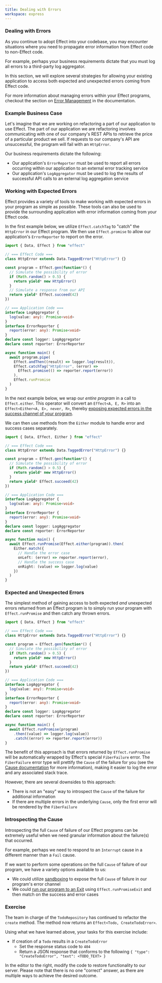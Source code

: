 ```yaml
---
title: Dealing with Errors
workspace: express
---
```


### Dealing with Errors

As you continue to adopt Effect into your codebase, you may encounter situations where you need to propagate error information from Effect code to non-Effect code.

For example, perhaps your business requirements dictate that you must log all errors to a third-party log aggregator.

In this section, we will explore several strategies for allowing your existing application to access both expected and unexpected errors coming from Effect code.

<Idea>
For more information about managing errors within your Effect programs, checkout the section on <a href="/docs/guides/error-management" target="_blank">Error Management</a> in the documentation.
</Idea>

### Example Business Case

Let's imagine that we are working on refactoring a part of our application to use Effect. The part of our application we are refactoring involves communicating with one of our company's REST APIs to retrieve the price of a particular product we sell. If requests to our company's API are unsuccessful, the program will fail with an `HttpError`.

Our business requirements dictate the following:
- Our application's `ErrorReporter` must be used to report all errors occurring within our application to an external error tracking service
- Our application's `LogAggregator` must be used to log the results of successful API calls to an external log aggregation service

### Working with Expected Errors

Effect provides a variety of tools to make working with expected errors in your program as simple as possible. These tools can also be used to provide the surrounding application with error information coming from your Effect code.

In the first example below, we utilize `Effect.catchTag` to "catch" the `HttpError` in our Effect program. We then use `Effect.promise` to allow our application's `ErrorReporter` to report on the error.

```ts twoslash
import { Data, Effect } from "effect"

// === Effect Code ===
class HttpError extends Data.TaggedError("HttpError") {}

const program = Effect.gen(function*() {
  // Simulate the possibility of error
  if (Math.random() > 0.5) {
    return yield* new HttpError()
  }
  // Simulate a response from our API
  return yield* Effect.succeed(42)
})

// === Application Code ===
interface LogAggregator {
  log(value: any): Promise<void>
}
interface ErrorReporter {
  report(error: any): Promise<void>
}
declare const logger: LogAggregator
declare const reporter: ErrorReporter

async function main() {
  await program.pipe(
    Effect.andThen((result) => logger.log(result)),
    Effect.catchTag("HttpError", (error) =>
      Effect.promise(() => reporter.report(error))
    ),
    Effect.runPromise
  )
}
```

In the next example below, we wrap our _entire program_ in a call to `Effect.either`. This operator will convert an `Effect<A, E, R>` into an `Effect<Either<A, E>, never, R>`, thereby <a href="/docs/guides/error-management/error-channel-operations#exposing-errors-in-the-success-channel" target="_blank">exposing expected errors in the success channel of your program</a>.

We can then use methods from the `Either` module to handle error and success cases separately.

```ts twoslash
import { Data, Effect, Either } from "effect"

// === Effect Code ===
class HttpError extends Data.TaggedError("HttpError") {}

const program = Effect.gen(function*() {
  // Simulate the possibility of error
  if (Math.random() > 0.5) {
    return yield* new HttpError()
  }
  return yield* Effect.succeed(42)
})

// === Application Code ===
interface LogAggregator {
  log(value: any): Promise<void>
}
interface ErrorReporter {
  report(error: any): Promise<void>
}
declare const logger: LogAggregator
declare const reporter: ErrorReporter

async function main() {
  await Effect.runPromise(Effect.either(program)).then(
    Either.match({
      // Handle the error case
      onLeft: (error) => reporter.report(error),
      // Handle the success case
      onRight: (value) => logger.log(value)
    })
  )
}
```

### Expected and Unexpected Errors

The simplest method of gaining access to both expected _and_ unexpected errors returned from an Effect program is to simply run your program with `Effect.runPromise` and then catch any thrown errors.

```ts twoslash
import { Data, Effect } from "effect"

// === Effect Code ===
class HttpError extends Data.TaggedError("HttpError") {}

const program = Effect.gen(function*() {
  // Simulate the possibility of error
  if (Math.random() > 0.5) {
    return yield* new HttpError()
  }
  return yield* Effect.succeed(42)
})

// === Application Code ===
interface LogAggregator {
  log(value: any): Promise<void>
}
interface ErrorReporter {
  report(error: any): Promise<void>
}
declare const logger: LogAggregator
declare const reporter: ErrorReporter

async function main() {
  await Effect.runPromise(program)
    .then((value) => logger.log(value))
    .catch((error) => reporter.report(error))
}
```

The benefit of this approach is that errors returned by `Effect.runPromise` will be automatically wrapped by Effect's special `FiberFailure` error. The `FiberFailure` error type will prettify the `Cause` of the failure for you (see the <a href="/docs/other/data-types/cause" target="_blank">Cause documentation</a>  for more information), making it easier to log the error and any associated stack trace.

However, there are several downsides to this approach:

- There is not an "easy" way to introspect the `Cause` of the failure for additional information
- If there are multiple errors in the underlying `Cause`, only the first error will be rendered by the `FiberFailure`

### Introspecting the Cause

Introspecting the full `Cause` of failure of our Effect programs can be extremely useful when we need granular information about the failure(s) that occurred.

For example, perhaps we need to respond to an `Interrupt` cause in a different manner than a `Fail` cause.

If we want to perform some operations on the full `Cause` of failure of our program, we have a variety options available to us:

- We could utilize <a href="/docs/guides/error-management/sandboxing" target="_blank">sandboxing</a> to expose the full `Cause` of failure in our program's error channel
- We could <a href="/docs/guides/essentials/running-effects#runpromiseexit" target="_blank">run our program to an Exit</a> using `Effect.runPromiseExit` and then match on the success and error cases

### Exercise

The team in charge of the `TodoRepository` has continued to refactor the `create` method. The method now returns an `Effect<Todo, CreateTodoError>`.

Using what we have learned above, your tasks for this exercise include:

  - If creation of a `Todo` results in a `CreateTodoError`
    - Set the response status code to `404`
    - Return a JSON response that conforms to the following `{ "type": "CreateTodoError", "text": <TODO_TEXT> }`

In the editor to the right, modify the code to restore functionality to our server. Please note that there is no one "correct" answer, as there are multiple ways to achieve the desired outcome.

